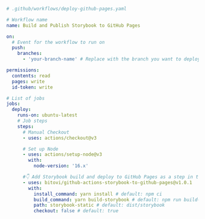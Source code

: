 ```yml
# .github/workflows/deploy-github-pages.yaml

# Workflow name
name: Build and Publish Storybook to GitHub Pages

on:
  # Event for the workflow to run on
  push:
    branches:
      - 'your-branch-name' # Replace with the branch you want to deploy from

permissions:
  contents: read
  pages: write
  id-token: write

# List of jobs
jobs:
  deploy:
    runs-on: ubuntu-latest
    # Job steps
    steps:
      # Manual Checkout
      - uses: actions/checkout@v3

      # Set up Node
      - uses: actions/setup-node@v3
        with:
          node-version: '16.x'

      #👇 Add Storybook build and deploy to GitHub Pages as a step in the workflow
      - uses: bitovi/github-actions-storybook-to-github-pages@v1.0.1
        with:
          install_command: yarn install # default: npm ci
          build_command: yarn build-storybook # default: npm run build-storybook
          path: storybook-static # default: dist/storybook
          checkout: false # default: true
```

